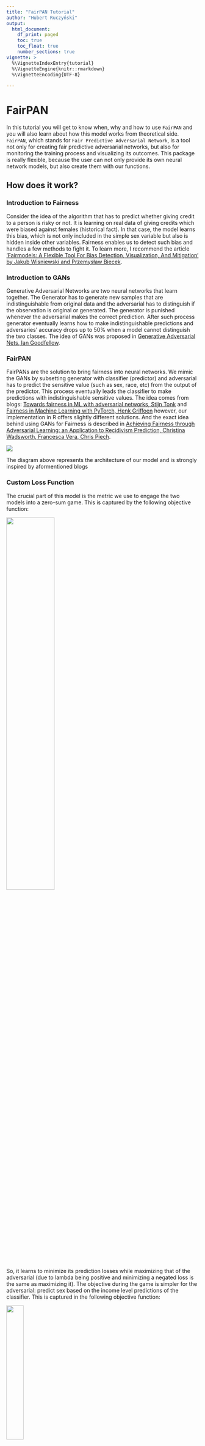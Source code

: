 ```yaml
---
title: "FairPAN Tutorial"
author: "Hubert Ruczyński"
output: 
  html_document: 
    df_print: paged
    toc: true
    toc_float: true
    number_sections: true      
vignette: >
  %\VignetteIndexEntry{tutorial}
  %\VignetteEngine{knitr::rmarkdown}
  %\VignetteEncoding{UTF-8}
  
---
```

# FairPAN

In this tutorial you will get to know when, why and how to use `FairPAN` and 
you will also learn about how this model works from theoretical side.
`FairPAN`, which stands for `Fair Predictive Adversarial Network`, is a tool 
not only for creating fair predictive adversarial networks,
but also for monitoring the training process and visualizing its outcomes. This
package is really flexible, because the user can not only provide its own neural 
network models, but also create them with our functions.

## How does it work?

### Introduction to Fairness

Consider the idea of the algorithm that has to predict whether giving credit to a person is risky or not. It is learning on real data of giving credits which were biased against females (historical fact). In that case, the model learns this bias, which is not only included in the simple sex variable but also is hidden inside other variables. Fairness enables us to detect such bias and handles a few methods to fight it. To learn more, I recommend the article ['Fairmodels: A Flexible Tool For Bias Detection, Visualization, And Mitigation' by Jakub Wisniewski and Przemysław Biecek]("https://arxiv.org/pdf/2104.00507.pdf").

### Introduction to GANs

Generative Adversarial Networks are two neural networks that learn together. The Generator has to generate new samples that are indistinguishable from original data and the adversarial has to distinguish if the observation is original or generated. The generator is punished whenever the adversarial makes the correct prediction. After such process generator eventually learns how to make indistinguishable predictions and adversaries' accuracy drops up to 50% when a model cannot distinguish the two classes. The idea of GANs
was proposed in [Generative Adversarial Nets, Ian Goodfellow](https://arxiv.org/pdf/1406.2661.pdf).

### FairPAN

FairPANs are the solution to bring fairness into neural networks. We mimic the GANs by subsetting generator with classifier (predictor) and adversarial has to predict the sensitive value (such as sex, race, etc) from the output of the predictor. This process eventually leads the classifier to make predictions with indistinguishable sensitive values. The idea comes from blogs: [Towards fairness in ML with adversarial networks, Stijn Tonk](https://godatadriven.com/blog/towards-fairness-in-ml-with-adversarial-networks/) and [Fairness in Machine Learning with PyTorch, Henk Griffoen](https://godatadriven.com/blog/fairness-in-machine-learning-with-pytorch/) however, our implementation in R offers slightly different solutions. And the exact idea behind using GANs for Fairness is described in [Achieving Fairness through Adversarial Learning: an Application to Recidivism Prediction, Christina Wadsworth, Francesca Vera, Chris Piech](https://stanford.edu/~cpiech/bio/papers/fairnessAdversary.pdf).

![](../man/images/architecture_PAN.png)

The diagram above represents the architecture of our model and is strongly inspired by aformentioned blogs

### Custom Loss Function

The crucial part of this model is the metric we use to engage the two models into a zero-sum game. This is captured by the following objective function: 


![](../man/images/equation.png){width=50%}

So, it learns to minimize its prediction losses while maximizing that of the adversarial (due to lambda being positive and minimizing a negated loss is the same as maximizing it). The objective during the game is simpler for the adversarial: predict sex based on the income level predictions of the classifier. This is captured in the following objective function:

![](../man/images/equation2.png){width=30%}

The adversarial does not care about the prediction accuracy of the classifier. It is only concerned with minimizing its prediction losses.
Firstly we pretrain classifier and adversarial. Later we begin the proper PAN training with both networks: we train the adversarial, provide its loss to the classifier, and after that, we train the classifier. This method shall lead us to fair predictions of the FairPAN model.

## Why?

Regular mitigation techniques tend to worsen performance of the classifier a lot
by decreasing accuracy for example, whereas FairPAN has no such drawback and
worsening of the performance is really small. Moreover, our package is very 
flexible because it enables to provide your own neural networks, but also
to create one with our functions. The outcomes are also created with the usage of
`DALEX` and `fairmodels`, so one can use their methods and visualizations. 
Additionally the workflow of the package is really simple and clean, because of 
multiple features available for user, such as `preprocess` function.

## Data

The dataset used in our tutorial is called adult. It contains 15 columns with
both numerical and categorical data about citizens of USA. Our target here is
a `salary` column. As sensitive variables we can perceive `sex` and `race`
however we will focus only on `sex`.

```r
library(FairPAN)
adult <- fairmodels::adult
head(adult)
```

# Workflow

## Preprocessing

At the beginning we have to preprocess our dataset so we can train a neural
network on it and divide it into train and test subsets. One can do it on your
own, however we will use built in function called preprocess which will create
16 objects which are needed for other features.

To use this function we have to provide a dataset with categorical columns 
provided as factors. Then we define that `salary` is our target and `sex` is a
sensitive variable with privileged level `Male` and discriminated `Female`. 
As we noticed before, `race` could also be considered as a sensitive variable
so we want to remove it from our learning dataset too. In the end we sample a
small part of the dataset for our process to save our time in this example and
define proportions of train, test and validation subsets. We also set seed for
reproduction.

Inside, the function encodes the categorical columns as integers based on their
factor levels. After that all variables are rescaled to ensure better learning
process. Moreover to ensure that adversarial model works properly, we also 
balance a dataset to have the same number of privileged and discriminated
records.

```r
data <- preprocess( data = adult,               # dataset 
                    target_name = "salary",     # name of target column
                    sensitive_name = "sex",     # name of sensitive column
                    privileged = "Male",        # level of privileged class
                    discriminated = "Female",   # level of discriminated class
                    drop_also = c("race"),      # columns to drop (perhaps 
                                                # other sensitive variable)
                    sample = 0.02,              # sample size from dataset
                    train_size = 0.6,           # size of train set
                    test_size = 0.4,            # size of test set
                    validation_size = 0,        # size of validation set
                    seed = 7                    # seed for reproduction.
)

head(data$train_x,2)
head(data$train_y,2)
head(data$sensitive_train,2)
head(data$test_x,2)
head(data$test_y,2)
head(data$sensitive_test,2)
head(data$data_scaled_test,2)
head(data$data_test,2)
head(data$protected_test,2)

```

We've decided to show the most important objects created by preprocess above.

Our next step is setting a computational device `dev`, which might be GPU with 
CUDA or cpu if we don't have CUDA installed. Even more importantly we create a 
dataset_loader object which stores data as tensor for our neural network in 4
objects. First two of them are torch `datasets` for storing all the tensors 
and the other two are torch `dataloaders` which store tensors in batches
described by `batch_size`.

```r
dev <-  "cpu"

dsl <- dataset_loader(train_x = data$train_x,
                      train_y = data$train_y,
                      test_x = data$test_x,
                      test_y = data$test_y,
                      batch_size = 5,
                      dev = dev
)
print(dsl$train_dl$.iter()$.next())
```

In the end of preprocessing you can see how the single batch of train data
loader looks like.

## Model creation and pretrain

Finally we are ready to create and pretrain both adversarial and classifier
models. `FairPAN` provides multiple options in this case, because one can not 
only create and pretrain both models with our interface, but also provide their
own neural network models (`clf_model` and `adv_model`). The classifier model 
can be also pretrained, but then `clf_optimizer` from that training must be 
provided and `trained` changed to TRUE.

In our first example we will focus on pretraining both models created by
the `pretrain` function. 
To do that you don't have to provide first four variables, because they are set 
like that on default. One has to provide `data`
in next four variables and then, the other two describe inner `dataset_loader` 
for adversarial network. Next block describes the structure of our models. Neural
architecture is provided as a simple vector where, for example, c(32,16,8) describes a network
with 3 layers with 32, 16 and 8 neurons. This layers are connected with 
`nn_linear` and during forward pass, inner layers have `nnf_relu` with 
`nnf_softmax` in the end. User can also define dimension for softmax, however we
advice not to do so, because other approaches are not sufficiently tested. 
In the end one can also provide learning rates and numbers
of epochs for both models.
In the end we have to provide a dataset_loader with device and choose whether
we want to monitor more metrics and print them out.
As a result we will obtain pretrained neural network models (classifier and 
adversarial) and optimizers for those two models.

```r

models <- pretrain(clf_model = NULL,                       # classifier model
                   adv_model = NULL,                       # adversarial model
                   clf_optimizer = NULL,                   # classifiers optimizer
                   trained = FALSE,                        # indicates whether provided classifier is 
                                                           # trained
                   
                   train_x = data$train_x,                 # train predictors
                   train_y = data$train_y,                 # train target
                   sensitive_train = data$sensitive_train, # train sensitives
                   sensitive_test = data$sensitive_test,   # test sensitives
                   
                   batch_size = 5,                         # inner dataset_loader batch size
                   partition = 0.6,                        # partition for inner adversaries 
                                                           # dataset_loader preparation
                   
                   neurons_clf = c(32, 32, 32),            # classifiers neural architecture
                   neurons_adv = c(32, 32, 32),            # adversaries neural architecture
                   dimension_clf = 2,                      # dimension for classifier (always set 2)
                   dimension_adv = 1,                      # dimension for adversarial (always set 1)
                   learning_rate_clf = 0.001,              # learning rate of classifier
                   learning_rate_adv = 0.001,              # learning rate of adversarial
                   n_ep_preclf = 10,                        # number of epochs for classifier pretrain
                   n_ep_preadv = 10,                       # number of epochs for adversarial pretrain
                   
                   dsl = dsl,                              # dataset_loader
                   dev = dev,                              # computational device
                   verbose = TRUE,                         # if TRUE prints metrics
                   monitor = TRUE                          # if TRUE aquires more data ( also to print)
)

```

As we've mentioned before, we can also provide our own pretrained model to the 
`pretrain` function, just like in the example below. Note that in this 
particular case we create the same classifier as in the previous example and
the only difference is that we do it outside the `pretrain` function.
`create_model` and `pretrain_net` are the methods which we also use under the
`pretrain`, but the user is also able to call them and their parameters are
similar to those in the pretrain. `create_model` returns the neural network 
architecture, whereas `pretrain_net` proceeds with its training and returns
losses and optimizer from the learning process.

As you can see, in `pretrain` we provide `clf_model`,`clf_optimizer` and change 
`trained` to TRUE as stated before.

```r

clf <- create_model(train_x = data$train_x,                # train predictors
                    train_y = data$train_y,                # train target 
                    neurons = c(32,32,32),                 # models neural architecture
                    dimensions = 2                         # dimension for model (always set 2 for 
                                                           # classifier 1 for adversary)
)

opt <- pretrain_net(n_epochs = 10,                         # number of epochs for model pretrain
                    model = clf,                           # neural network model
                    dsl = dsl,                             # dataset_loader
                    model_type = 1,                        # model type (1 means precalssifer)
                    learning_rate = 0.001,                 # learning rate of classifier
                    sensitive_test = data$sensitive_test,  # test sensitives
                    dev = dev,                             # computational device
                    verbose = TRUE,                        # if TRUE prints metrics
                    monitor = TRUE                         # if TRUE aquires more data ( also to print)
)

print(opt$optimizer)

clf_optimizer <- opt$optimizer
    
models <- pretrain(clf_model = clf,                        # classifier model
                   adv_model = NULL,                       # adversarial model
                   clf_optimizer = clf_optimizer,          # classifiers optimizer
                   trained = TRUE,                         # indicates whether provided classifier is 
                                                           # trained
                   train_x = data$train_x,                 # train predictors
                   train_y = data$train_y,                 # train target
                   sensitive_train = data$sensitive_train, # train sensitives
                   sensitive_test = data$sensitive_test,   # test sensitives
                   batch_size = 5,                         # inner dataset_loader batch size
                   partition = 0.6,                        # partition for inner adversaries 
                                                           # dataset_loader preparation
                   neurons_clf = c(32, 32, 32),            # classifiers neural architecture
                   neurons_adv = c(32, 32, 32),            # adversaries neural architecture
                   dimension_clf = 2,                      # dimension for classifier (always set 2)
                   dimension_adv = 1,                      # dimension for adversarial (always set 1)
                   learning_rate_clf = 0.001,              # learning rate of classifier
                   learning_rate_adv = 0.001,              # learning rate of adversarial
                   n_ep_preclf = 5,                        # number of epochs for classifier pretrain
                   n_ep_preadv = 10,                       # number of epochs for adversarial pretrain
                   dsl = dsl,                              # dataset_loader
                   dev = dev,                              # computational device
                   verbose = TRUE,                         # if TRUE prints metrics
                   monitor = TRUE                          # if TRUE aquires more data ( also to print)
)
```

In the end we want to create an explainer for our classification model, but we
will say more about it later.

```r
exp_clf <- explain_PAN(y = data$test_y,                          # test target
                       model = models$clf_model,                 # classifier model
                       label = "Classifier",                     # classifiers name
                       data = data$data_test,                    # original data for test
                       data_scaled = data$data_scaled_test,      # scaled numeric data for test
                       batch_size = 5,                           # batch_size used in dataset_loader
                       dev = dev,                                # computational device
                       verbose = TRUE                            # if TRUE prints monitor info
)
```

## Fairtrain

Finally we've reached the most important part of this package which is the
`fair_train` function. This function enables us to conduct a fair training
which optimizes Statistical Parity Ratio, thus leading to similar distributions
of privileged and discriminated groups. 
As a short reminder, this method is based on a mutual training of the classifier 
and adversarial, where classifier learns to deceive the adversarial, so in the
end it cannot predict the correct label.
As we use previous models we need to provide them with correct `optimizers`.
Moreover in the loss function equation we see a `lambda` parameter which we also
have to provide. The intuition behind it states that the bigger the `lambda` is
the fairer the training is, but traditional performance, like accuracy worsens
faster. At this point you should be familiar with rest of the parameters,
however `monitor` here collects much more training data (STP ratio, adversary 
accuracy, adversary loss and classifier accuracy) which can be used to monitor
the training process. On the other hand calculating this metrics takes lots of 
time so turning `monitor` off is good when you're sure that your model works 
properly. This function returns NULL if `monitor` is off and aforementioned 
metrics if it is on.

```r
monitor <- fair_train( n_ep_pan = 17,                           # number of epochs for pan training
                       dsl = dsl,                               # dataset_loader
                       
                       clf_model = models$clf_model,            # classifier model
                       adv_model = models$adv_model,            # adv model
                       clf_optimizer = models$clf_optimizer,    # classifiers optimizer
                       adv_optimizer = models$adv_optimizer,    # adversaries optimizer
                       
                       dev = dev,                               # computational device
                       sensitive_train = data$sensitive_train,  # train sensitives
                       sensitive_test = data$sensitive_test,    # test sensitives
                       
                       batch_size = 5,                          # inner dataset_loader batch size
                       learning_rate_adv = 0.001,               # learning rate of adversarial
                       learning_rate_clf = 0.001,               # learning rate of classifier
                       lambda = 130,                            # train controlling parameter (the 
                                                                # bigger the better STPR results)
                       
                       verbose = TRUE,                         # if TRUE prints metrics
                       monitor = TRUE                           # if TRUE training collects 4 metrics 
                                                                # throughout the epochs
)
monitor
```

## Metrics and Visualizations

After the training process we'd like to visualize the final outcome and the
monitor of metrics throughout learning. To achieve that we have to use `monitor`
in `fair_train` and apply `plot_monitor` function to it. This function is
especially convenient in the process of parameters tuning and model adjustments,
because one can easily check if the model learns properly.

```r
plot_monitor(STP = monitor$STP,                                  # monitor for STP
             adversary_acc = monitor$adversary_acc,              # monitor for adversaries accuracy
             adversary_losses = monitor$adversary_losses,        # monitor for adversaries loss
             classifier_acc = monitor$classifier_acc)            # monitor for classifiers accuracy
```

As fairness is closely connected with XAI, we also propose an option to create an
explainer for our neural network models with `explain_PAN` which is 
`DALEX::explain` function with proper adjustments for neural network models.

```r
exp_PAN <- explain_PAN(y = data$test_y,                          # test target
                       model = models$clf_model,                 # classifier model
                       label = "PAN",                            # classifiers name
                       data = data$data_test,                    # original data for test
                       data_scaled = data$data_scaled_test,      # scaled numeric data for test
                       batch_size = 5,                           # batch_size used in dataset_loader
                       dev = dev,                                # computational device
                       verbose = TRUE                            # if TRUE prints additional info
)
```

All functions that work on DALEX explainer object also applies to our 
`explain_PAN`, but probably two most interesting ones are `model_performance`
and `fairmodels::fairness_check`.

The first one proves useful when we want to see the performance of the model.
We'd like to show you this functionality by comparing performance of PAN and
ordinary classification model. As we can see below it is true that performance
of PAN slightly diminished (but it's only 1.2% on accuracy!), but the next plot
will show us why it is okay for us.

```r
DALEX::model_performance(exp_PAN)
DALEX::model_performance(exp_clf)
```

Finally, with `fairmodels::fairness_check` used on explainers (`exp_PAN`,
`exp_clf`) we can compare fairness metrics for both models. We can use this 
function on a single or many explainers, but we have to provide them after comma
one by one and ensure that they have different labels. After creating fairness
object (`fobject`) we can plot it with regular `plot` function.


```r
fobject <- fairmodels::fairness_check(exp_PAN,exp_clf,        # explainers given one by one
                            protected = data$protected_test,  # protected column
                            privileged = "Male",              # privileged class from protected
                            verbose = TRUE)                   # if TRUE prints additional info
plot(fobject)
```

As we can see, Statistical Parity ratio dramatically increased and the model is
almost fair according to this metric. On the other hand we see worsening of 
other metrics, like Equal Opportunity ratio, however it can be easily explained.
During the fair_train process we make more TP (True Positives) and FP (False
Positives) which directly changes the value of Equal opportunity ratio, so this
sacrifice is unavoidable.
